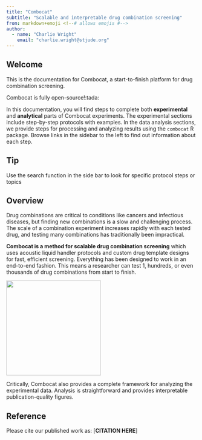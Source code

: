 ```yaml
---
title: "Combocat"
subtitle: "Scalable and interpretable drug combination screening"
from: markdown+emoji <!--# allows emojis #-->
author:
  - name: "Charlie Wright"
    email: "charlie.wright@stjude.org"
---
```


## Welcome {#welcome}

This is the documentation for Combocat, a start-to-finish platform for drug combination screening.

Combocat is fully open-source!:tada:

In this documentation, you will find steps to complete both **experimental** and **analytical** parts of Combocat experiments. The experimental sections include step-by-step protocols with examples. In the data analysis sections, we provide steps for processing and analyzing results using the `combocat` R package. Browse links in the sidebar to the left to find out information about each step.

::: {.callout-tip}
## Tip
Use the search function in the side bar to look for specific protocol steps or topics
:::

## Overview

Drug combinations are critical to conditions like cancers and infectious diseases, but finding new combinations is a slow and challenging process. The scale of a combination experiment increases rapidly with each tested drug, and testing many combinations has traditionally been impractical.

**Combocat is a method for scalable drug combination screening** which uses acoustic liquid handler protocols and custom drug template designs for fast, efficient screening. Everything has been designed to work in an end-to-end fashion. This means a researcher can test 1, hundreds, or even thousands of drug combinations from start to finish.

![](images/experiment_scale.svg){width="250"}

Critically, Combocat also provides a complete framework for analyzing the experimental data. Analysis is straightforward and provides interpretable publication-quality figures.

## Reference

Please cite our published work as: \[**CITATION HERE**\]
